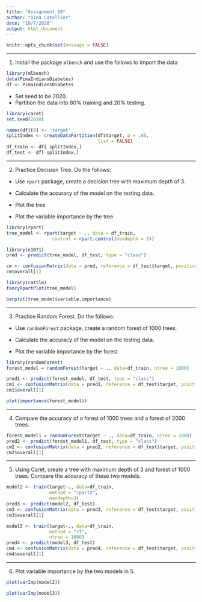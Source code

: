 ```yaml
---
title: "Assignment 10"
author: "Gina Catellier"
date: "10/7/2020"
output: html_document
---
```


```r
knitr::opts_chunk$set(message = FALSE)
```


-------

1. Install the package `mlbench` and use the follows to import the data

```r
library(mlbench)
data(PimaIndiansDiabetes)
df <- PimaIndiansDiabetes
```

- Set seed to be 2020. 
- Partition the data into 80% training and 20% testing.  

```r
library(caret)
set.seed(2020)

names(df)[9] <- 'target'
splitIndex <- createDataPartition(df$target, p = .80,
                                  list = FALSE)
df_train <- df[ splitIndex,]
df_test <- df[-splitIndex,]
```

-------

2. Practice Decision Tree.  Do the follows:

  - Use `rpart` package, create a decision tree with maximum depth of 3. 
  
  - Calculate the accuracy of the model on the testing data. 
  
  - Plot the tree
  
  - Plot the variable importance by the tree
  
```r
library(rpart)
tree_model <- rpart(target ~ ., data = df_train,
                 control = rpart.control(maxdepth = 3))
```

```r
library(e1071)
pred <- predict(tree_model, df_test, type = "class")

cm <- confusionMatrix(data = pred, reference = df_test$target, positive = "pos")
cm$overall[1]
```


```r
library(rattle)
fancyRpartPlot(tree_model)
```

```r
barplot(tree_model$variable.importance)
```

-------

3. Practice Random Forest.  Do the follows: 

  - Use `randomForest` package, create a random forest of 1000 trees. 
  
  - Calculate the accuracy of the model on the testing data. 
  
  - Plot the variable importance by the forest
  
```r
library(randomForest)
forest_model = randomForest(target ~ ., data=df_train, ntree = 1000)
```

```r
pred1 <- predict(forest_model, df_test, type = "class")
cm1 <- confusionMatrix(data = pred1, reference = df_test$target, positive = "pos")
cm1$overall[1]
```

```r
plot(importance(forest_model))
```

-------

4. Compare the accuracy of a forest of 1000 trees and a forest of 2000 trees. 

```r
forest_model1 = randomForest(target ~ ., data=df_train, ntree = 2000)
pred2 <- predict(forest_model1, df_test, type = "class")
cm2 <- confusionMatrix(data = pred2, reference = df_test$target, positive = "pos")
cm2$overall[1]
```


-------

5. Using Caret, create a tree with maximum depth of 3 and forest of 1000 trees. Compare the accuracy of these two models.

```r
model2 <- train(target~., data=df_train, 
                method = "rpart2",
                maxdepth=3)
pred3 <- predict(model2, df_test)
cm3 <- confusionMatrix(data = pred3, reference = df_test$target, positive = "pos")
cm3$overall[1]
```

```r
model3 <- train(target~., data=df_train, 
                method = "rf",
                ntree = 1000) 
pred4 <- predict(model3, df_test)
cm4 <- confusionMatrix(data = pred4, reference = df_test$target, positive = "pos")
cm4$overall[1]
```

-------

6. Plot variable importance by the two models in 5.

```r
plot(varImp(model2))
```

```r
plot(varImp(model3))
```

